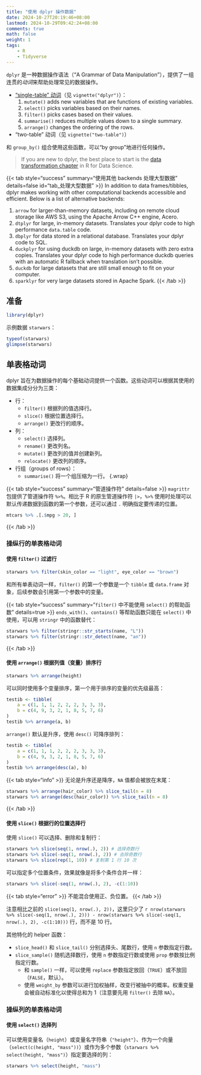 ```yaml
---
title: "使用 dplyr 操作数据"
date: 2024-10-27T20:19:46+08:00
lastmod: 2024-10-29T09:42:24+08:00
comments: true
math: false
weight: 1
tags:
    - R
    - Tidyverse
---
```


`dplyr` 是一种数据操作语法（“A Grammar of Data Manipulation”），提供了一组连贯的*动词*来帮助处理常见的数据操作。

<!--more-->

- [“single-table” 动词](#单表格动词)（见 `vignette("dplyr")`）：
    1. `mutate()` adds new variables that are functions of existing variables.
    1. `select()` picks variables based on their names.
    1. `filter()` picks cases based on their values.
    1. `summarise()` reduces multiple values down to a single summary.
    1. `arrange()` changes the ordering of the rows.
- “two-table” 动词（见 `vignette("two-table")`）

和 `group_by()` 组合使用这些函数，可以“by group”地进行任何操作。

> If you are new to dplyr, the best place to start is the [data transformation chapter](https://r4ds.hadley.nz/data-transform) in R for Data Science.

{{< tab style="success" summary="使用其他 backends 处理大型数据" details=false id="tab_处理大型数据" >}}
In addition to data frames/tibbles, dplyr makes working with other computational backends accessible and efficient. Below is a list of alternative backends:

1. `arrow` for larger-than-memory datasets, including on remote cloud storage like AWS S3, using the Apache Arrow C++ engine, Acero.
1. `dtplyr` for large, in-memory datasets. Translates your dplyr code to high performance `data.table` code.
1. `dbplyr` for data stored in a relational database. Translates your dplyr code to SQL.
1. `duckplyr` for using duckdb on large, in-memory datasets with zero extra copies. Translates your dplyr code to high performance duckdb queries with an automatic R fallback when translation isn’t possible.
1. `duckdb` for large datasets that are still small enough to fit on your computer.
1. `sparklyr` for very large datasets stored in Apache Spark.
{{< /tab >}}

## 准备

```r
library(dplyr)
```

示例数据 `starwars`：

```r
typeof(starwars)
glimpse(starwars)
```

## 单表格动词

dplyr 旨在为数据操作的每个基础动词提供一个函数。这些动词可以根据其使用的数据集成分分为三类：

- 行：
    - `filter()` 根据列的值选择行。
    - `slice()` 根据位置选择行。
    - `arrange()` 更改行的顺序。
- 列：
    - `select()` 选择列。
    - `rename()` 更改列名。
    - `mutate()` 更改列的值并创建新列。
    - `relocate()` 更改列的顺序。
- 行组（groups of rows）：
    - `summarise()` 将一个组压缩为一行。
{.wrap}

{{< tab style="success" summary="管道操作符" details=false >}}
`magrittr` 包提供了管道操作符 `%>%`。相比于 R 的原生管道操作符 `|>`，`%>%` 使用时处理可以默认传递数据到函数的第一个参数，还可以通过 `.` 明确指定要传递的位置。

```r
mtcars %>% .[.$mpg > 20, ]
```
{{< /tab >}}

### 操纵行的单表格动词

#### 使用 `filter()` 过滤行 {#filter}

```r
starwars %>% filter(skin_color == "light", eye_color == "brown")
```

和所有单表动词一样，`filter()` 的第一个参数是一个 `tibble` 或 `data.frame` 对象，后续参数会引用第一个参数中的变量。

{{< tab style="success" summary="`filter()` 中不能使用 `select()` 的帮助函数" details=true >}}
`ends_with()`、`contains()` 等帮助函数只能在 `select()` 中使用，可以用 `stringr` 中的函数替代：

```r
starwars %>% filter(stringr::str_starts(name, "L"))
starwars %>% filter(stringr::str_detect(name, "an"))
```
{{< /tab >}}

#### 使用 `arrange()` 根据列值（变量）排序行 {#arrange}

```r
starwars %>% arrange(height)
```

可以同时使用多个变量排序，第一个用于排序的变量的优先级最高：

```r
testib <- tibble(
    a = c(1, 1, 1, 2, 2, 2, 3, 3, 3),
    b = c(4, 9, 3, 2, 1, 8, 5, 7, 6)
)
testib %>% arrange(a, b)
```

`arrange()` 默认是升序，使用 `desc()` 可降序排列：

```r
testib <- tibble(
    a = c(1, 1, 1, 2, 2, 2, 3, 3, 3),
    b = c(4, 9, 3, 2, 1, 8, 5, 7, 6)
)
testib %>% arrange(desc(a), b)
```
{{< tab style="info" >}}
无论是升序还是降序，`NA` 值都会被放在末尾：

```r
starwars %>% arrange(hair_color) %>% slice_tail(n = 8)
starwars %>% arrange(desc(hair_color)) %>% slice_tail(n = 8)
```

{{< /tab >}}

#### 使用 `slice()` 根据行的位置选择行 {#slice}

使用 `slice()` 可以选择、删除和复制行：

```r
starwars %>% slice(seq(1, nrow(.), 2)) # 选择奇数行
starwars %>% slice(-seq(1, nrow(.), 2)) # 去除奇数行
starwars %>% slice(rep(1, 10)) # 复制第 1 行 10 次
```

可以指定多个位置条件，效果就像是将多个条件合并一样：

```r
starwars %>% slice(-seq(1, nrow(.), 2), -c(1:10))
```

{{< tab style="error" >}}
不能混合使用正、负位置。
{{< /tab >}}

注意相比之前的 `slice(seq(1, nrow(.), 2))`，这里只少了 `r nrow(starwars %>% slice(-seq(1, nrow(.), 2))) - nrow(starwars %>% slice(-seq(1, nrow(.), 2), -c(1:10)))` 行，而不是 10 行。

其他特化的 helper 函数：

- `slice_head()` 和 `slice_tail()` 分别选择头、尾数行，使用 `n` 参数指定行数。
- `slice_sample()` 随机选择数行，使用 `n` 参数指定行数或使用 `prop` 参数按比例指定行数。
    - 和 `sample()` 一样，可以使用 `replace` 参数指定放回（`TRUE`）或不放回（`FALSE`，默认）。
    - 使用 `weight_by` 参数可以进行加权抽样，改变行被抽中的概率。权重变量会被自动标准化以使得总和为 1（注意要先用 `filter()` 去除 `NA`）。

### 操纵列的单表格动词

#### 使用 `select()` 选择列

可以使用变量名（`height`）或变量名字符串（`"height"`）、作为一个向量（`select(c(height, "mass"))`）或作为多个参数（`starwars %>% select(height, "mass")`）指定要选择的列：

```r
starwars %>% select(height, "mass")
```

